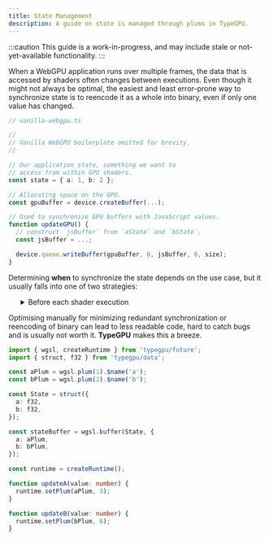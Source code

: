 ```yaml
---
title: State Management
description: A guide on state is managed through plums in TypeGPU.
---
```


:::caution
This guide is a work-in-progress, and may include stale or not-yet-available functionality.
:::


When a WebGPU application runs over multiple frames, the data that is accessed by shaders often changes between executions.
Even though it might not always be optimal, the easiest and least error-prone way to synchronize state is to reencode
it as a whole into binary, even if only one value has changed.

```ts
// vanilla-webgpu.ts

//
// Vanilla WebGPU boilerplate omitted for brevity.
//

// Our application state, something we want to
// access from within GPU shaders.
const state = { a: 1, b: 2 };

// Allocating space on the GPU.
const gpuBuffer = device.createBuffer(...);

// Used to synchronize GPU buffers with JavaScript values.
function updateGPU() {
  // construct `jsBuffer` from `aState` and `bState`.
  const jsBuffer = ...;

  device.queue.writeBuffer(gpuBuffer, 0, jsBuffer, 0, size);
}
```

Determining **when** to synchronize the state depends on the use case, but it usually falls into one of two strategies:


<ol>
  <ListItem idx="A">
    <details>
    <summary>Before each shader execution</summary>
    
    Optimal when state updates more frequently than shaders are run.

    ```ts
    function updateA(value: number) {
      state.a = value;
    }

    function updateB(value: number) {
      state.b = value;
    }

    function loop() {
      // updating before each pipeline
      updateGPU();

      // run pipeline
      // ...

      requestAnimationFrame(loop);
    }

    loop();
    ```
    </details>
  </ListItem>
  <ListItem idx="B">
    <details>
    <summary>After each state change</summary>

    Optimal when state updates are rarer than shader executions.

    ```ts
    function updateA(value: number) {
      state.a = value;
      updateGPU();
    }

    function updateB(value: number) {
      state.b = value;
      updateGPU();
    }

    function loop() {
      // run pipeline
      // ...

      requestAnimationFrame(loop);
    }

    loop();
    ```

    </details>
  </ListItem>
</ol>

Optimising manually for minimizing redundant synchronization or reencoding of binary can lead to less readable code, hard to
catch bugs and is usually not worth it. **TypeGPU** makes this a breeze.

```ts
import { wgsl, createRuntime } from 'typegpu/future';
import { struct, f32 } from 'typegpu/data';

const aPlum = wgsl.plum(1).$name('a');
const bPlum = wgsl.plum(2).$name('b');

const State = struct({
  a: f32,
  b: f32,
});

const stateBuffer = wgsl.buffer(State, {
  a: aPlum,
  b: bPlum,
});

const runtime = createRuntime();

function updateA(value: number) {
  runtime.setPlum(aPlum, 3);
}

function updateB(value: number) {
  runtime.setPlum(bPlum, 6);
}

```
